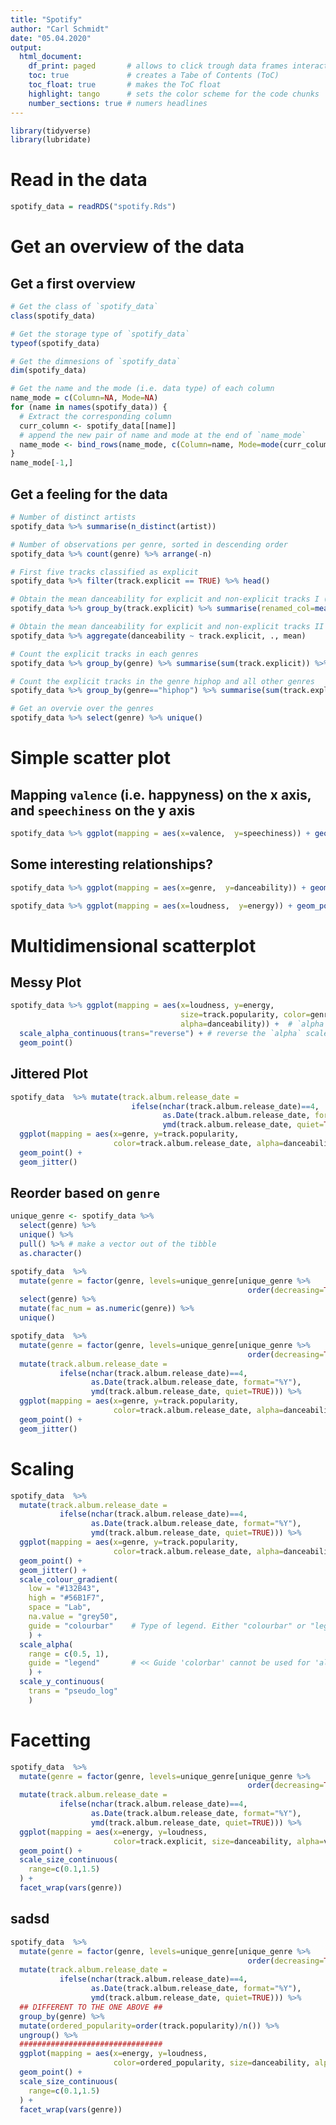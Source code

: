 ```yaml
---
title: "Spotify"
author: "Carl Schmidt"
date: "05.04.2020"
output: 
  html_document:
    df_print: paged       # allows to click trough data frames interactively
    toc: true             # creates a Tabe of Contents (ToC)
    toc_float: true       # makes the ToC float
    highlight: tango      # sets the color scheme for the code chunks
    number_sections: true # numers headlines
---
```


```r
library(tidyverse)
library(lubridate)
```

# Read in the data
```r
spotify_data = readRDS("spotify.Rds")
```

# Get an overview of the data

## Get a first overview
```r
# Get the class of `spotify_data`
class(spotify_data)

# Get the storage type of `spotify_data`
typeof(spotify_data)

# Get the dimnesions of `spotify_data`
dim(spotify_data)

# Get the name and the mode (i.e. data type) of each column
name_mode = c(Column=NA, Mode=NA)
for (name in names(spotify_data)) {
  # Extract the corresponding column
  curr_column <- spotify_data[[name]]
  # append the new pair of name and mode at the end of `name_mode`
  name_mode <- bind_rows(name_mode, c(Column=name, Mode=mode(curr_column)))
}
name_mode[-1,]
```

## Get a feeling for the data
```r
# Number of distinct artists
spotify_data %>% summarise(n_distinct(artist))

# Number of observations per genre, sorted in descending order
spotify_data %>% count(genre) %>% arrange(-n)

# First five tracks classified as explicit
spotify_data %>% filter(track.explicit == TRUE) %>% head()

# Obtain the mean danceability for explicit and non-explicit tracks I (does allow renaming)
spotify_data %>% group_by(track.explicit) %>% summarise(renamed_col=mean(danceability))

# Obtain the mean danceability for explicit and non-explicit tracks II (doesn't allow renaming)
spotify_data %>% aggregate(danceability ~ track.explicit, ., mean)

# Count the explicit tracks in each genres
spotify_data %>% group_by(genre) %>% summarise(sum(track.explicit)) %>% arrange(-`sum(track.explicit)`)

# Count the explicit tracks in the genre hiphop and all other genres
spotify_data %>% group_by(genre=="hiphop") %>% summarise(sum(track.explicit))

# Get an overvie over the genres
spotify_data %>% select(genre) %>% unique()
```

# Simple scatter plot

## Mapping `valence` (i.e. happyness) on the x axis, and `speechiness` on the y axis
```r
spotify_data %>% ggplot(mapping = aes(x=valence,  y=speechiness)) + geom_point()
```

## Some interesting relationships?
```r
spotify_data %>% ggplot(mapping = aes(x=genre,  y=danceability)) + geom_point()
```
```r
spotify_data %>% ggplot(mapping = aes(x=loudness,  y=energy)) + geom_point()
```

# Multidimensional scatterplot

## Messy Plot
```r
spotify_data %>% ggplot(mapping = aes(x=loudness, y=energy,
                                      size=track.popularity, color=genre,
                                      alpha=danceability)) +  # `alpha` does not work for `genre`!
  scale_alpha_continuous(trans="reverse") + # reverse the `alpha` scale
  geom_point()
```

## Jittered Plot
```r
spotify_data  %>% mutate(track.album.release_date =
                           ifelse(nchar(track.album.release_date)==4,
                                  as.Date(track.album.release_date, format="%Y"), 
                                  ymd(track.album.release_date, quiet=TRUE))) %>%
  ggplot(mapping = aes(x=genre, y=track.popularity,
                       color=track.album.release_date, alpha=danceability)) + 
  geom_point() +
  geom_jitter()
```

## Reorder based on `genre`
```r
unique_genre <- spotify_data %>%
  select(genre) %>% 
  unique() %>% 
  pull() %>% # make a vector out of the tibble
  as.character()

spotify_data  %>% 
  mutate(genre = factor(genre, levels=unique_genre[unique_genre %>%
                                                     order(decreasing=TRUE)])) %>% 
  select(genre) %>% 
  mutate(fac_num = as.numeric(genre)) %>% 
  unique()
```
```r
spotify_data  %>% 
  mutate(genre = factor(genre, levels=unique_genre[unique_genre %>%
                                                     order(decreasing=TRUE)])) %>% 
  mutate(track.album.release_date =
           ifelse(nchar(track.album.release_date)==4,
                  as.Date(track.album.release_date, format="%Y"),
                  ymd(track.album.release_date, quiet=TRUE))) %>%
  ggplot(mapping = aes(x=genre, y=track.popularity,
                       color=track.album.release_date, alpha=danceability)) + 
  geom_point() +
  geom_jitter()
```

# Scaling
```r
spotify_data  %>%
  mutate(track.album.release_date =
           ifelse(nchar(track.album.release_date)==4,
                  as.Date(track.album.release_date, format="%Y"),
                  ymd(track.album.release_date, quiet=TRUE))) %>%
  ggplot(mapping = aes(x=genre, y=track.popularity,
                       color=track.album.release_date, alpha=danceability)) + 
  geom_point() +
  geom_jitter() +
  scale_colour_gradient(
    low = "#132B43",
    high = "#56B1F7",
    space = "Lab",
    na.value = "grey50",
    guide = "colourbar"    # Type of legend. Either "colourbar" or "legend"
    ) +
  scale_alpha(
    range = c(0.5, 1),
    guide = "legend"       # << Guide 'colorbar' cannot be used for 'alpha'.>>
    ) +         
  scale_y_continuous(
    trans = "pseudo_log"
    )
```

# Facetting
```r
spotify_data  %>% 
  mutate(genre = factor(genre, levels=unique_genre[unique_genre %>%
                                                     order(decreasing=TRUE)])) %>% 
  mutate(track.album.release_date =
           ifelse(nchar(track.album.release_date)==4,
                  as.Date(track.album.release_date, format="%Y"),
                  ymd(track.album.release_date, quiet=TRUE))) %>%
  ggplot(mapping = aes(x=energy, y=loudness,
                       color=track.explicit, size=danceability, alpha=valence)) + 
  geom_point() +
  scale_size_continuous(
    range=c(0.1,1.5)
  ) + 
  facet_wrap(vars(genre))
```
## sadsd
```r
spotify_data  %>% 
  mutate(genre = factor(genre, levels=unique_genre[unique_genre %>%
                                                     order(decreasing=TRUE)])) %>% 
  mutate(track.album.release_date =
           ifelse(nchar(track.album.release_date)==4,
                  as.Date(track.album.release_date, format="%Y"),
                  ymd(track.album.release_date, quiet=TRUE))) %>%
  ## DIFFERENT TO THE ONE ABOVE ##
  group_by(genre) %>% 
  mutate(ordered_popularity=order(track.popularity)/n()) %>%
  ungroup() %>% 
  ################################
  ggplot(mapping = aes(x=energy, y=loudness,
                       color=ordered_popularity, size=danceability, alpha=valence)) + 
  geom_point() +
  scale_size_continuous(
    range=c(0.1,1.5)
  ) + 
  facet_wrap(vars(genre))
```

